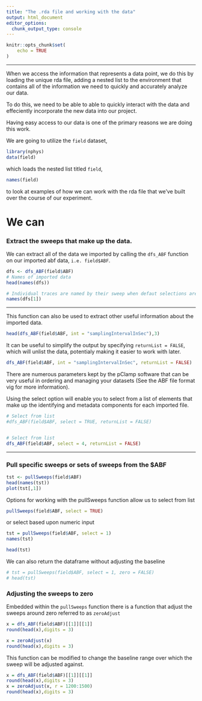 ```yaml
---
title: "The .rda file and working with the data"
output: html_document
editor_options: 
  chunk_output_type: console
---
```

```r
knitr::opts_chunk$set(
    echo = TRUE
)

```

---

When we access the information that represents a data point, we do this by loading the unique rda file, adding a nested list to the environment that contains all of the information we need to quickly and accurately analyze our data.

To do this, we need to be able to able to quickly interact with the data and effeciently incorporate the new data into our project.

Having easy access to our data is one of the primary reasons we are doing this work.

We are going to utilize the `field` dataset,

```r
library(nphys)
data(field)
```

which loads the nested list titled `field`, 

```r
names(field)
```

to look at examples of how we can work with the rda file that we've built over the course of our experiment. 


# We can

### Extract the sweeps that make up the data.

We can extract all of the data we imported by calling the `dfs_ABF` function on our imported abf data, `i.e. field$ABF`.

```r
dfs <- dfs_ABF(field$ABF)
# Names of imported data
head(names(dfs))

# Individual traces are named by their sweep when defaut selections are run
names(dfs[1])
```

---

This function can also be used to extract other useful information about the imported data.

```r
head(dfs_ABF(field$ABF, int = "samplingIntervalInSec"),3)
```

It can be useful to simplify the output by specifying `returnList = FALSE`, which will unlist the data, potentialy making it easier to work with later.
```r
dfs_ABF(field$ABF, int = "samplingIntervalInSec", returnList = FALSE)
```

There are numerous parameters kept by the pClamp software that can be very useful in ordering and managing your datasets (See the ABF file format vig for more information). 

Using the select option will enable you to select from a list of elements that make up the identifying and metadata components for each imported file.

```r
# Select from list
#dfs_ABF(field$ABF, select = TRUE, returnList = FALSE)


# Select from list
dfs_ABF(field$ABF, select = 4, returnList = FALSE)
```

---

### Pull specific sweeps or sets of sweeps from the $ABF

```r
tst <- pullSweeps(field$ABF)
head(names(tst))
plot(tst[,1])
```

Options for working with the pullSweeps function allow us to select from list

```r
pullSweeps(field$ABF, select = TRUE)
```

or select based upon numeric input
```r
tst = pullSweeps(field$ABF, select = 1)
names(tst)

head(tst)
```

We can also return the dataframe without adjusting the baseline
```r

# tst = pullSweeps(field$ABF, select = 1, zero = FALSE)
# head(tst)
```

### Adjusting the sweeps to zero

Embedded within the `pullSweeps` function there is a function that adjust the sweeps around zero referred to as `zeroAdjust`

```r

x = dfs_ABF(field$ABF)[[1]][[1]]
round(head(x),digits = 3)

x = zeroAdjust(x)
round(head(x),digits = 3)


```

This function can be modified to change the baseline range over which the sweep will be adjusted against.

```r
x = dfs_ABF(field$ABF)[[1]][[1]]
round(head(x),digits = 3)
x = zeroAdjust(x, r = 1200:1500)
round(head(x),digits = 3)

```


